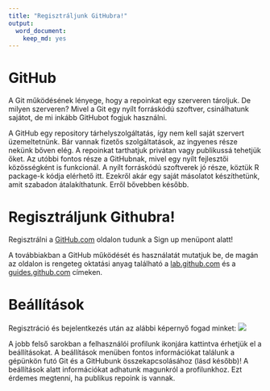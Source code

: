 ```yaml
---
title: "Regisztráljunk GitHubra!"
output:
  word_document:
    keep_md: yes
---
```


# GitHub
A Git működésének lényege, hogy a repoinkat egy szerveren tároljuk. De milyen szerveren? Mivel a Git egy nyílt forráskódú szoftver, csinálhatunk sajátot, de mi inkább GitHubot fogjuk használni.

A GitHub egy repository tárhelyszolgáltatás, így nem kell saját szervert üzemeltetnünk. Bár vannak fizetős szolgáltatások, az ingyenes része nekünk bőven elég. A repoinkat tarthatjuk privátan vagy publikussá tehetjük őket. Az utóbbi fontos része a GitHubnak, mivel egy nyílt fejlesztői közösségként is funkcionál. A nyílt forráskódú szoftverek jó része, köztük R package-k kódja elérhető itt. Ezekről akár egy saját másolatot készíthetünk, amit szabadon átalakíthatunk. Erről bővebben később.

# Regisztráljunk Githubra!
Regisztrálni a [GitHub.com](https://github.com) oldalon tudunk a Sign up menüpont alatt!

A továbbiakban a GitHub működését és használatát mutatjuk be, de magán az oldalon is rengeteg oktatási anyag található a [lab.github.com](https://lab.github.com/) és a [guides.github.com](https://guides.github.com/) címeken.

# Beállítások
Regisztráció és bejelentkezés után az alábbi képernyő fogad minket:
![](./Figures/github_settings.PNG)

A jobb felső sarokban a felhasználói profilunk ikonjára kattintva érhetjük el a beállításokat. A beállítások menüben fontos információkat találunk a gépünkön futó Git és a GitHubunk összekapcsolásához (lásd később)!
A beállítások alatt információkat adhatunk magunkról a profilunkhoz. Ezt érdemes megtenni, ha publikus repoink is vannak.